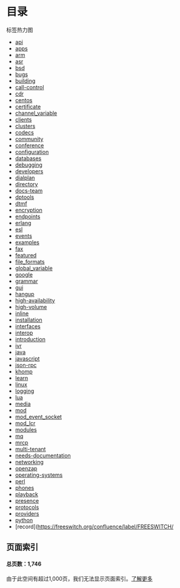 # 目录

 

标签热力图

* [api](https://freeswitch.org/confluence/label/FREESWITCH/api)
* [apps](https://freeswitch.org/confluence/label/FREESWITCH/apps)
* [arm](https://freeswitch.org/confluence/label/FREESWITCH/arm)
* [asr](https://freeswitch.org/confluence/label/FREESWITCH/asr)
* [bsd](https://freeswitch.org/confluence/label/FREESWITCH/bsd)
* [bugs](https://freeswitch.org/confluence/label/FREESWITCH/bugs)
* [building](https://freeswitch.org/confluence/label/FREESWITCH/building)
* [call-control](https://freeswitch.org/confluence/label/FREESWITCH/call-control)
* [cdr](https://freeswitch.org/confluence/label/FREESWITCH/cdr)
* [centos](https://freeswitch.org/confluence/label/FREESWITCH/centos)
* [certificate](https://freeswitch.org/confluence/label/FREESWITCH/certificate)
* [channel\_variable](https://freeswitch.org/confluence/label/FREESWITCH/channel%5Fvariable)
* [clients](https://freeswitch.org/confluence/label/FREESWITCH/clients)
* [clusters](https://freeswitch.org/confluence/label/FREESWITCH/clusters)
* [codecs](https://freeswitch.org/confluence/label/FREESWITCH/codecs)
* [community](https://freeswitch.org/confluence/label/FREESWITCH/community)
* [conference](https://freeswitch.org/confluence/label/FREESWITCH/conference)
* [configuration](https://freeswitch.org/confluence/label/FREESWITCH/configuration)
* [databases](https://freeswitch.org/confluence/label/FREESWITCH/databases)
* [debugging](https://freeswitch.org/confluence/label/FREESWITCH/debugging)
* [developers](https://freeswitch.org/confluence/label/FREESWITCH/developers)
* [dialplan](https://freeswitch.org/confluence/label/FREESWITCH/dialplan)
* [directory](https://freeswitch.org/confluence/label/FREESWITCH/directory)
* [docs-team](https://freeswitch.org/confluence/label/FREESWITCH/docs-team)
* [dptools](https://freeswitch.org/confluence/label/FREESWITCH/dptools)
* [dtmf](https://freeswitch.org/confluence/label/FREESWITCH/dtmf)
* [encryption](https://freeswitch.org/confluence/label/FREESWITCH/encryption)
* [endpoints](https://freeswitch.org/confluence/label/FREESWITCH/endpoints)
* [erlang](https://freeswitch.org/confluence/label/FREESWITCH/erlang)
* [esl](https://freeswitch.org/confluence/label/FREESWITCH/esl)
* [events](https://freeswitch.org/confluence/label/FREESWITCH/events)
* [examples](https://freeswitch.org/confluence/label/FREESWITCH/examples)
* [fax](https://freeswitch.org/confluence/label/FREESWITCH/fax)
* [featured](https://freeswitch.org/confluence/label/FREESWITCH/featured)
* [file\_formats](https://freeswitch.org/confluence/label/FREESWITCH/file%5Fformats)
* [global\_variable](https://freeswitch.org/confluence/label/FREESWITCH/global%5Fvariable)
* [google](https://freeswitch.org/confluence/label/FREESWITCH/google)
* [grammar](https://freeswitch.org/confluence/label/FREESWITCH/grammar)
* [gui](https://freeswitch.org/confluence/label/FREESWITCH/gui)
* [hangup](https://freeswitch.org/confluence/label/FREESWITCH/hangup)
* [high-availability](https://freeswitch.org/confluence/label/FREESWITCH/high-availability)
* [high-volume](https://freeswitch.org/confluence/label/FREESWITCH/high-volume)
* [inline](https://freeswitch.org/confluence/label/FREESWITCH/inline)
* [installation](https://freeswitch.org/confluence/label/FREESWITCH/installation)
* [interfaces](https://freeswitch.org/confluence/label/FREESWITCH/interfaces)
* [interop](https://freeswitch.org/confluence/label/FREESWITCH/interop)
* [introduction](https://freeswitch.org/confluence/label/FREESWITCH/introduction)
* [ivr](https://freeswitch.org/confluence/label/FREESWITCH/ivr)
* [java](https://freeswitch.org/confluence/label/FREESWITCH/java)
* [javascript](https://freeswitch.org/confluence/label/FREESWITCH/javascript)
* [json-rpc](https://freeswitch.org/confluence/label/FREESWITCH/json-rpc)
* [khomp](https://freeswitch.org/confluence/label/FREESWITCH/khomp)
* [learn](https://freeswitch.org/confluence/label/FREESWITCH/learn)
* [linux](https://freeswitch.org/confluence/label/FREESWITCH/linux)
* [logging](https://freeswitch.org/confluence/label/FREESWITCH/logging)
* [lua](https://freeswitch.org/confluence/label/FREESWITCH/lua)
* [media](https://freeswitch.org/confluence/label/FREESWITCH/media)
* [mod](https://freeswitch.org/confluence/label/FREESWITCH/mod)
* [mod\_event\_socket](https://freeswitch.org/confluence/label/FREESWITCH/mod%5Fevent%5Fsocket)
* [mod\_lcr](https://freeswitch.org/confluence/label/FREESWITCH/mod%5Flcr)
* [modules](https://freeswitch.org/confluence/label/FREESWITCH/modules)
* [mq](https://freeswitch.org/confluence/label/FREESWITCH/mq)
* [mrcp](https://freeswitch.org/confluence/label/FREESWITCH/mrcp)
* [multi-tenant](https://freeswitch.org/confluence/label/FREESWITCH/multi-tenant)
* [needs-documentation](https://freeswitch.org/confluence/label/FREESWITCH/needs-documentation)
* [networking](https://freeswitch.org/confluence/label/FREESWITCH/networking)
* [openzap](https://freeswitch.org/confluence/label/FREESWITCH/openzap)
* [operating-systems](https://freeswitch.org/confluence/label/FREESWITCH/operating-systems)
* [perl](https://freeswitch.org/confluence/label/FREESWITCH/perl)
* [phones](https://freeswitch.org/confluence/label/FREESWITCH/phones)
* [playback](https://freeswitch.org/confluence/label/FREESWITCH/playback)
* [presence](https://freeswitch.org/confluence/label/FREESWITCH/presence)
* [protocols](https://freeswitch.org/confluence/label/FREESWITCH/protocols)
* [providers](https://freeswitch.org/confluence/label/FREESWITCH/providers)
* [python](https://freeswitch.org/confluence/label/FREESWITCH/python)
* [record](https://freeswitch.org/confluence/label/FREESWITCH/

## 页面索引

#### 总页数：1,746

由于此空间有超过1,000页，我们无法显示页面索引。[了解更多](https://docs.atlassian.com/confluence/docs-713/Page+Index+Macro)